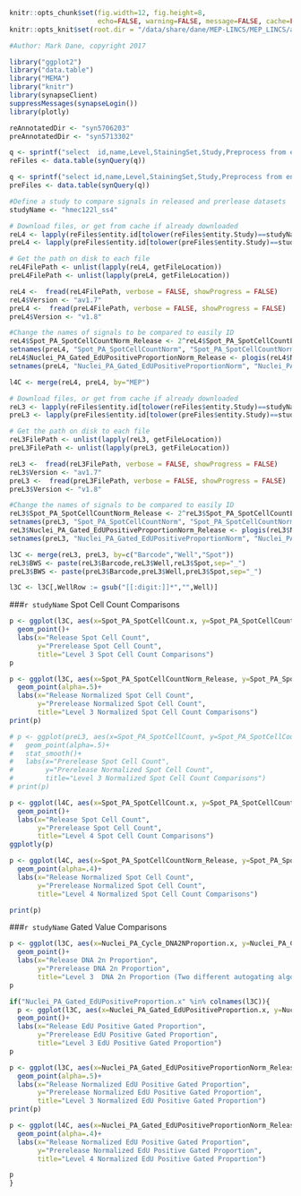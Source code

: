 
```r
knitr::opts_chunk$set(fig.width=12, fig.height=8,
                      echo=FALSE, warning=FALSE, message=FALSE, cache=FALSE)
knitr::opts_knit$set(root.dir = "/data/share/dane/MEP-LINCS/MEP_LINCS/archive")

#Author: Mark Dane, copyright 2017

library("ggplot2")
library("data.table")
library("MEMA")
library("knitr")
library(synapseClient)
suppressMessages(synapseLogin())
library(plotly)

reAnnotatedDir <- "syn5706203"
preAnnotatedDir <- "syn5713302"

q <- sprintf("select  id,name,Level,StainingSet,Study,Preprocess from entity WHERE parentId =='%s' AND Level != '1' AND Level != '2' AND Level != 1", reAnnotatedDir)
reFiles <- data.table(synQuery(q))

q <- sprintf("select id,name,Level,StainingSet,Study,Preprocess from entity WHERE parentId =='%s' AND Level != '1' AND Level != '2' ", preAnnotatedDir)
preFiles <- data.table(synQuery(q))

#Define a study to compare signals in released and prerlease datasets
studyName <- "hmec122l_ss4"

# Download files, or get from cache if already downloaded
reL4 <- lapply(reFiles$entity.id[tolower(reFiles$entity.Study)==studyName&reFiles$entity.Level=='4'], synGet)
preL4 <- lapply(preFiles$entity.id[tolower(preFiles$entity.Study)==studyName&preFiles$entity.Level=='4'], synGet)

# Get the path on disk to each file
reL4FilePath <- unlist(lapply(reL4, getFileLocation))
preL4FilePath <- unlist(lapply(preL4, getFileLocation))

reL4 <-  fread(reL4FilePath, verbose = FALSE, showProgress = FALSE)
reL4$Version <- "av1.7"
preL4 <-  fread(preL4FilePath, verbose = FALSE, showProgress = FALSE)
preL4$Version <- "v1.8"

#Change the names of signals to be compared to easily ID
reL4$Spot_PA_SpotCellCountNorm_Release <- 2^reL4$Spot_PA_SpotCellCountLog2RUVLoess
setnames(preL4, "Spot_PA_SpotCellCountNorm", "Spot_PA_SpotCellCountNorm_Prelease")
reL4$Nuclei_PA_Gated_EdUPositiveProportionNorm_Release <- plogis(reL4$Nuclei_PA_Gated_EdUPositiveProportionLogitRUVLoess)
setnames(preL4, "Nuclei_PA_Gated_EdUPositiveProportionNorm", "Nuclei_PA_Gated_EdUPositiveProportionNorm_Prelease")

l4C <- merge(reL4, preL4, by="MEP")

```


```r

# Download files, or get from cache if already downloaded
reL3 <- lapply(reFiles$entity.id[tolower(reFiles$entity.Study)==studyName&reFiles$entity.Level=='3'], synGet)
preL3 <- lapply(preFiles$entity.id[tolower(preFiles$entity.Study)==studyName&preFiles$entity.Level=='3'], synGet)

# Get the path on disk to each file
reL3FilePath <- unlist(lapply(reL3, getFileLocation))
preL3FilePath <- unlist(lapply(preL3, getFileLocation))

reL3 <-  fread(reL3FilePath, verbose = FALSE, showProgress = FALSE)
reL3$Version <- "av1.7"
preL3 <-  fread(preL3FilePath, verbose = FALSE, showProgress = FALSE)
preL3$Version <- "v1.8"

#Change the names of signals to be compared to easily ID
reL3$Spot_PA_SpotCellCountNorm_Release <- 2^reL3$Spot_PA_SpotCellCountLog2RUVLoess
setnames(preL3, "Spot_PA_SpotCellCountNorm", "Spot_PA_SpotCellCountNorm_Prelease")
reL3$Nuclei_PA_Gated_EdUPositiveProportionNorm_Release <- plogis(reL3$Nuclei_PA_Gated_EdUPositiveProportionLogitRUVLoess)
setnames(preL3, "Nuclei_PA_Gated_EdUPositiveProportionNorm", "Nuclei_PA_Gated_EdUPositiveProportionNorm_Prelease")

l3C <- merge(reL3, preL3, by=c("Barcode","Well","Spot"))
reL3$BWS <- paste(reL3$Barcode,reL3$Well,reL3$Spot,sep="_")
preL3$BWS <- paste(preL3$Barcode,preL3$Well,preL3$Spot,sep="_")

l3C <- l3C[,WellRow := gsub("[[:digit:]]*","",Well)]

```

###`r studyName` Spot Cell Count Comparisons


```r


p <- ggplot(l3C, aes(x=Spot_PA_SpotCellCount.x, y=Spot_PA_SpotCellCount.y, label=MEP.x))+
  geom_point()+
  labs(x="Release Spot Cell Count",
       y="Prerelease Spot Cell Count",
       title="Level 3 Spot Cell Count Comparisons")
p

p <- ggplot(l3C, aes(x=Spot_PA_SpotCellCountNorm_Release, y=Spot_PA_SpotCellCountNorm_Prelease, colour=WellRow))+
  geom_point(alpha=.5)+
  labs(x="Release Normalized Spot Cell Count",
       y="Prerelease Normalized Spot Cell Count",
       title="Level 3 Normalized Spot Cell Count Comparisons")
print(p)

# p <- ggplot(preL3, aes(x=Spot_PA_SpotCellCount, y=Spot_PA_SpotCellCountNorm_Prelease))+
#   geom_point(alpha=.5)+
#   stat_smooth()+
#   labs(x="Prerelease Spot Cell Count",
#        y="Prerelease Normalized Spot Cell Count",
#        title="Level 3 Normalized Spot Cell Count Comparisons")
# print(p)

p <- ggplot(l4C, aes(x=Spot_PA_SpotCellCount.x, y=Spot_PA_SpotCellCount.y, label=MEP))+
  geom_point()+
  labs(x="Release Spot Cell Count",
       y="Prerelease Spot Cell Count",
       title="Level 4 Spot Cell Count Comparisons")
ggplotly(p)

p <- ggplot(l4C, aes(x=Spot_PA_SpotCellCountNorm_Release, y=Spot_PA_SpotCellCountNorm_Prelease, colour=Barcode.x))+
  geom_point(alpha=.4)+
  labs(x="Release Normalized Spot Cell Count",
       y="Prerelease Normalized Spot Cell Count",
       title="Level 4 Normalized Spot Cell Count Comparisons")

print(p)

```


###`r studyName` Gated Value Comparisons


```r
p <- ggplot(l3C, aes(x=Nuclei_PA_Cycle_DNA2NProportion.x, y=Nuclei_PA_Cycle_DNA2NProportion.y, label=MEP.x))+
  geom_point()+
  labs(x="Release DNA 2n Proportion",
       y="Prerelease DNA 2n Proportion",
       title="Level 3  DNA 2n Proportion (Two different autogating algorithms")
p

if("Nuclei_PA_Gated_EdUPositiveProportion.x" %in% colnames(l3C)){
  p <- ggplot(l3C, aes(x=Nuclei_PA_Gated_EdUPositiveProportion.x, y=Nuclei_PA_Gated_EdUPositiveProportion.x, label=MEP.x))+
  geom_point()+
  labs(x="Release EdU Positive Gated Proportion",
       y="Prerelease EdU Positive Gated Proportion",
       title="Level 3 EdU Positive Gated Proportion")
p

p <- ggplot(l3C, aes(x=Nuclei_PA_Gated_EdUPositiveProportionNorm_Release, y=Nuclei_PA_Gated_EdUPositiveProportionNorm_Prelease, colour=WellRow))+
  geom_point(alpha=.5)+
  labs(x="Release Normalized EdU Positive Gated Proportion",
       y="Prerelease Normalized EdU Positive Gated Proportion",
       title="Level 3 Normalized EdU Positive Gated Proportion")
print(p)

p <- ggplot(l4C, aes(x=Nuclei_PA_Gated_EdUPositiveProportionNorm_Release, y=Nuclei_PA_Gated_EdUPositiveProportionNorm_Prelease, colour=Barcode.x))+
  geom_point(alpha=.4)+
  labs(x="Release Normalized EdU Positive Gated Proportion",
       y="Prerelease Normalized EdU Positive Gated Proportion",
       title="Level 4 Normalized EdU Positive Gated Proportion")

p
}

```


